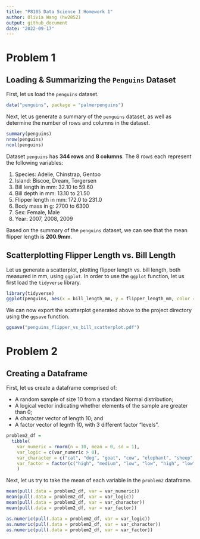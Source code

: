 ```yaml
---
title: "P8105 Data Science I Homework 1"
author: Olivia Wang (hw2852)
output: github_document
date: "2022-09-17"
---
```


# Problem 1

## Loading & Summarizing the `Penguins` Dataset
First, let us load the `penguins` dataset.

```r
data("penguins", package = "palmerpenguins")
```

Next, let us generate a summary of the `penguins` dataset, as well as determine the number of rows and columns in the dataset. 
```r
summary(penguins)
nrow(penguins)
ncol(penguins)
```
Dataset `penguins` has **344 rows** and **8 columns**. The 8 rows each represent the following variables:

1. Species: Adelie, Chinstrap, Gentoo
1. Island: Biscoe, Dream, Torgersen
1. Bill length in mm: 32.10 to 59.60
1. Bill depth in mm: 13.10 to 21.50
1. Flipper length in mm: 172.0 to 231.0
1. Body mass in g: 2700 to 6300
1. Sex: Female, Male
1. Year: 2007, 2008, 2009

Based on the summary of the `penguins` dataset, we can see that the mean flipper length is **200.9mm**.

## Scatterplotting Flipper Length vs. Bill Length

Let us generate a scatterplot, plotting flipper length vs. bill length, both measured in mm, using `ggplot`. In order to use the `ggplot` function, let us first load the `tidyverse` library.
```r
library(tidyverse)
ggplot(penguins, aes(x = bill_length_mm, y = flipper_length_mm, color = species)) + geom_point(na.rm = TRUE)
```

We can now export the scatterplot generated above to the project directory using the `ggsave` function. 
```r
ggsave("penguins_flipper_vs_bill_scatterplot.pdf")
```

# Problem 2

## Creating a Dataframe

First, let us create a dataframe comprised of:

* A random sample of size 10 from a standard Normal distribution;
* A logical vector indicating whether elements of the sample are greater than 0;
* A character vector of length 10; and
* A factor vector of legnth 10, with 3 different factor "levels".

```r
problem2_df = 
  tibble(
    var_numeric = rnorm(n = 10, mean = 0, sd = 1),  
    var_logic = c(var_numeric > 0), 
    var_character = c("cat", "dog", "goat", "cow", "elephant", "sheep", "horse", "koala", "pig", "flamingo"), 
    var_factor = factor(c("high", "medium", "low", "low", "high", "low", "medium", "high", "low", "medium"))
    )
```

Next, let us try to take the mean of each variable in the `problem2` dataframe.

```r
mean(pull(.data = problem2_df, var = var_numeric))
mean(pull(.data = problem2_df, var = var_logic))
mean(pull(.data = problem2_df, var = var_character))
mean(pull(.data = problem2_df, var = var_factor))
```

```r
as.numeric(pull(.data = problem2_df, var = var_logic))
as.numeric(pull(.data = problem2_df, var = var_character))
as.numeric(pull(.data = problem2_df, var = var_factor))
```



